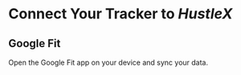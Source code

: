 
# Connect Your Tracker to *HustleX*

## Google Fit

Open the Google Fit app on your device and sync your data.
